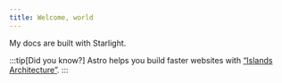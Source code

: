 ```yaml
---
title: Welcome, world
---
```


My docs are built with Starlight.

:::tip[Did you know?]
Astro helps you build faster websites with [“Islands Architecture”](https://docs.astro.build/en/concepts/islands/).
:::
